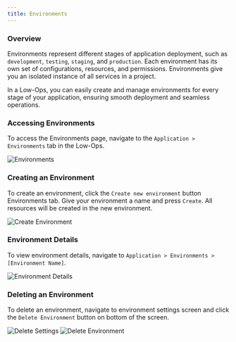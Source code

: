 ```yaml
---
title: Environments
---
```


### Overview

Environments represent different stages of application deployment, such as `development`, `testing`, `staging`, and
`production`. Each environment has its own set of configurations, resources, and permissions. Environments give you an
isolated instance of all services in a project.

In a Low-Ops, you can easily create and manage environments for every stage of your application, ensuring smooth
deployment and seamless operations.

### Accessing Environments

To access the Environments page, navigate to the `Application > Environments` tab in the Low-Ops.

<img src="/img/environments.png" alt="Environments" className="image" />

### Creating an Environment

To create an environment, click the `Create new environment` button Environments tab. Give your environment a name and
press `Create`. All resources will be created in the new environment.

<img src="/img/create-environment.png" alt="Create Environment" className="image" />

### Environment Details

To view environment details, navigate to `Application > Environments > [Environment Name]`.

<img src="/img/environment-details.png" alt="Environment Details" className="image" />

### Deleting an Environment

To delete an environment, navigate to environment settings screen and click the `Delete Environment` button on bottom of
the screen.

<img src="/img/environment-settings.png" alt="Delete Settings" className="image" />
<img src="/img/delete-environment.png" alt="Delete Environment" className="image" />
